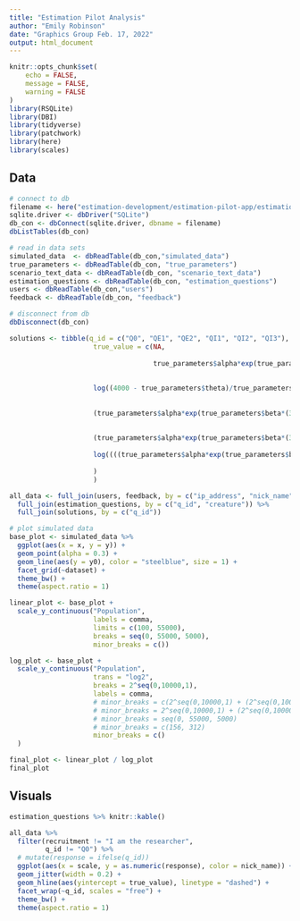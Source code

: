 ```yaml
---
title: "Estimation Pilot Analysis"
author: "Emily Robinson"
date: "Graphics Group Feb. 17, 2022"
output: html_document
---
```


```r
knitr::opts_chunk$set(
	echo = FALSE,
	message = FALSE,
	warning = FALSE
)
library(RSQLite)
library(DBI)
library(tidyverse)
library(patchwork)
library(here)
library(scales)
```

## Data

```r

# connect to db
filename <- here("estimation-development/estimation-pilot-app/estimation_data.db")
sqlite.driver <- dbDriver("SQLite")
db_con <- dbConnect(sqlite.driver, dbname = filename)
dbListTables(db_con)

# read in data sets
simulated_data  <- dbReadTable(db_con,"simulated_data")
true_parameters <- dbReadTable(db_con, "true_parameters")
scenario_text_data <- dbReadTable(db_con, "scenario_text_data")
estimation_questions <- dbReadTable(db_con, "estimation_questions")
users <- dbReadTable(db_con,"users")
feedback <- dbReadTable(db_con, "feedback")

# disconnect from db
dbDisconnect(db_con)

solutions <- tibble(q_id = c("Q0", "QE1", "QE2", "QI1", "QI2", "QI3"),
                     true_value = c(NA, 
                                    
                                    true_parameters$alpha*exp(true_parameters$beta*(3010 - true_parameters$xmin)) + true_parameters$theta,
                                    
                                    
                     log((4000 - true_parameters$theta)/true_parameters$alpha)/true_parameters$beta + true_parameters$xmin,
                     
                     
                     (true_parameters$alpha*exp(true_parameters$beta*(3040 - true_parameters$xmin)) + true_parameters$theta) - (true_parameters$alpha*exp(true_parameters$beta*(3020 - true_parameters$xmin)) + true_parameters$theta),
                     
                     
                     (true_parameters$alpha*exp(true_parameters$beta*(3040 - true_parameters$xmin)) + true_parameters$theta)/(true_parameters$alpha*exp(true_parameters$beta*(3020 - true_parameters$xmin)) + true_parameters$theta),
                     
                     log((((true_parameters$alpha*exp(true_parameters$beta*(3010 - true_parameters$xmin)) + true_parameters$theta)*2) - true_parameters$theta)/true_parameters$alpha)/true_parameters$beta + true_parameters$xmin
                     
                     )
                     )
```

```r
all_data <- full_join(users, feedback, by = c("ip_address", "nick_name", "study_starttime")) %>%
  full_join(estimation_questions, by = c("q_id", "creature")) %>%
  full_join(solutions, by = c("q_id"))
```

```r
# plot simulated data
base_plot <- simulated_data %>% 
  ggplot(aes(x = x, y = y)) +
  geom_point(alpha = 0.3) +
  geom_line(aes(y = y0), color = "steelblue", size = 1) +
  facet_grid(~dataset) +
  theme_bw() +
  theme(aspect.ratio = 1)

linear_plot <- base_plot +
  scale_y_continuous("Population",
                     labels = comma,
                     limits = c(100, 55000),
                     breaks = seq(0, 55000, 5000),
                     minor_breaks = c())

log_plot <- base_plot + 
  scale_y_continuous("Population",
                     trans = "log2",
                     breaks = 2^seq(0,10000,1),
                     labels = comma,
                     # minor_breaks = c(2^seq(0,10000,1) + (2^seq(0,10000,1)/2), 2^seq(0,10000,1) + 3*(2^seq(0,10000,1)/4))
                     # minor_breaks = 2^seq(0,10000,1) + (2^seq(0,10000,1)/2)
                     # minor_breaks = seq(0, 55000, 5000)
                     # minor_breaks = c(156, 312)
                     minor_breaks = c()
  )

final_plot <- linear_plot / log_plot
final_plot
```

## Visuals

```r

estimation_questions %>% knitr::kable()

all_data %>%
  filter(recruitment != "I am the researcher",
         q_id != "Q0") %>%
  # mutate(response = ifelse(q_id))
  ggplot(aes(x = scale, y = as.numeric(response), color = nick_name)) +
  geom_jitter(width = 0.2) +
  geom_hline(aes(yintercept = true_value), linetype = "dashed") +
  facet_wrap(~q_id, scales = "free") +
  theme_bw() +
  theme(aspect.ratio = 1)
```
